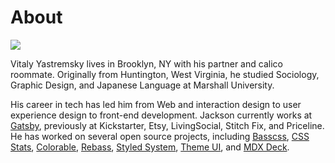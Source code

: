 

# About

![](/brent-jackson.jpg)

Vitaly Yastremsky lives in Brooklyn, NY with his partner and calico roommate.
Originally from Huntington, West Virginia,
he studied Sociology, Graphic Design, and Japanese Language at Marshall University.

His career in tech has led him from Web and interaction design to user experience design to front-end development.
Jackson currently works at [Gatsby][],
previously at Kickstarter, Etsy, LivingSocial, Stitch Fix, and Priceline.
He has worked on several open source projects, including [Basscss][], [CSS Stats][], [Colorable][], [Rebass][], [Styled System][], [Theme UI][], and [MDX Deck][].

[gatsby]: https://gatsbyjs.org
[theme ui]: https://theme-ui.com
[basscss]: https://basscss.com
[css stats]: https://cssstats.com
[colorable]: https://colorable.fronty.com
[rebass]: https://rebassjs.org
[styled system]: https://styled-system.com
[theme ui]: https://theme-ui.com
[mdx deck]: https://github.com/fronty/mdx-deck
